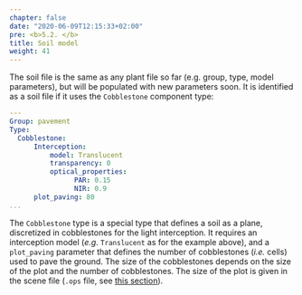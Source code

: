 ```yaml
---
chapter: false
date: "2020-06-09T12:15:33+02:00"
pre: <b>5.2. </b>
title: Soil model
weight: 41
---
```


The soil file is the same as any plant file so far (e.g. group, type, model parameters), but will be populated with new parameters soon. It is identified as a soil file if it uses the `Cobblestone` component type:

```YAML
---
Group: pavement
Type:
  Cobblestone:
      Interception:
          model: Translucent
          transparency: 0
          optical_properties:
                PAR: 0.15
                NIR: 0.9
      plot_paving: 80
...

```

The `Cobblestone` type is a special type that defines a soil as a plane, discretized in cobblestones for the light interception. It requires an interception model (*e.g.* `Translucent` as for the example above), and a `plot_paving` parameter that defines the number of cobblestones (*i.e.* cells) used to pave the ground. The size of the cobblestones depends on the size of the plot and the number of cobblestones. The size of the plot is given in the scene file (`.ops` file, see [this section](../../4-scene/1-ops/)).   

